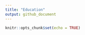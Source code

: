 ```yaml
---
title: "Education"
output: github_document
---
```


```r
knitr::opts_chunk$set(echo = TRUE)
```
